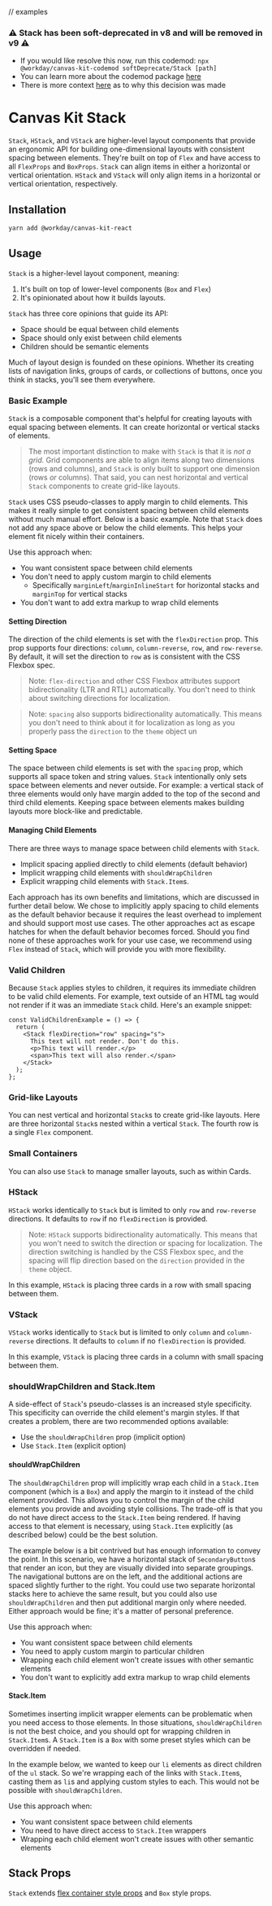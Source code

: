 
// examples

<Meta title="Components/Containers/Stack" component={Stack} />

### ⚠️ Stack has been soft-deprecated in v8 and will be removed in v9 ⚠️

- If you would like resolve this now, run this codemod:
  `npx @workday/canvas-kit-codemod softDeprecate/Stack [path]`
- You can learn more about the codemod package
  [here](https://github.com/Workday/canvas-kit/tree/master/modules/codemod)
- There is more context [here](https://github.com/Workday/canvas-kit/issues/1830) as to why this
  decision was made

# Canvas Kit Stack

`Stack`, `HStack`, and `VStack` are higher-level layout components that provide an ergonomic API for
building one-dimensional layouts with consistent spacing between elements. They're built on top of
`Flex` and have access to all `FlexProps` and `BoxProps`. `Stack` can align items in either a
horizontal or vertical orientation. `HStack` and `VStack` will only align items in a horizontal or
vertical orientation, respectively.

## Installation

```sh
yarn add @workday/canvas-kit-react
```

## Usage

`Stack` is a higher-level layout component, meaning:

1. It's built on top of lower-level components (`Box` and `Flex`)
2. It's opinionated about how it builds layouts.

`Stack` has three core opinions that guide its API:

- Space should be equal between child elements
- Space should only exist between child elements
- Children should be semantic elements

Much of layout design is founded on these opinions. Whether its creating lists of navigation links,
groups of cards, or collections of buttons, once you think in stacks, you'll see them everywhere.

### Basic Example

`Stack` is a composable component that's helpful for creating layouts with equal spacing between
elements. It can create horizontal or vertical stacks of elements.

> The most important distinction to make with `Stack` is that it is _not a grid._ Grid components
> are able to align items along two dimensions (rows and columns), and `Stack` is only built to
> support one dimension (rows _or_ columns). That said, you can nest horizontal and vertical `Stack`
> components to create grid-like layouts.

`Stack` uses CSS pseudo-classes to apply margin to child elements. This makes it really simple to
get consistent spacing between child elements without much manual effort. Below is a basic example.
Note that `Stack` does not add any space above or below the child elements. This helps your element
fit nicely within their containers.

<ExampleCodeBlock code={BasicStack} />

Use this approach when:

- You want consistent space between child elements
- You don't need to apply custom margin to child elements
  - Specifically `marginLeft`/`marginInlineStart` for horizontal stacks and `marginTop` for vertical
    stacks
- You don't want to add extra markup to wrap child elements

#### Setting Direction

The direction of the child elements is set with the `flexDirection` prop. This prop supports four
directions: `column`, `column-reverse`, `row`, and `row-reverse`. By default, it will set the
direction to `row` as is consistent with the CSS Flexbox spec.

> Note: `flex-direction` and other CSS Flexbox attributes support bidirectionality (LTR and RTL)
> automatically. You don't need to think about switching directions for localization.

> Note: `spacing` also supports bidirectionality automatically. This means you don't need to think
> about it for localization as long as you properly pass the `direction` to the `theme` object un

#### Setting Space

The space between child elements is set with the `spacing` prop, which supports all space token and
string values. `Stack` intentionally only sets space between elements and never outside. For
example: a vertical stack of three elements would only have margin added to the top of the second
and third child elements. Keeping space between elements makes building layouts more block-like and
predictable.

#### Managing Child Elements

There are three ways to manage space between child elements with `Stack`.

- Implicit spacing applied directly to child elements (default behavior)
- Implicit wrapping child elements with `shouldWrapChildren`
- Explicit wrapping child elements with `Stack.Item`s.

Each approach has its own benefits and limitations, which are discussed in further detail below. We
chose to implicitly apply spacing to child elements as the default behavior because it requires the
least overhead to implement and should support most use cases. The other approaches act as escape
hatches for when the default behavior becomes forced. Should you find none of these approaches work
for your use case, we recommend using `Flex` instead of `Stack`, which will provide you with more
flexibility.

### Valid Children

Because `Stack` applies styles to children, it requires its immediate children to be valid child
elements. For example, text outside of an HTML tag would not render if it was an immediate `Stack`
child. Here's an example snippet:

```tsx
const ValidChildrenExample = () => {
  return (
    <Stack flexDirection="row" spacing="s">
      This text will not render. Don't do this.
      <p>This text will render.</p>
      <span>This text will also render.</span>
    </Stack>
  );
};
```

### Grid-like Layouts

You can nest vertical and horizontal `Stack`s to create grid-like layouts. Here are three horizontal
`Stack`s nested within a vertical `Stack`. The fourth row is a single `Flex` component.

<ExampleCodeBlock code={NestedStacks} />

### Small Containers

You can also use `Stack` to manage smaller layouts, such as within Cards.

<ExampleCodeBlock code={StackCard} />

### HStack

`HStack` works identically to `Stack` but is limited to only `row` and `row-reverse` directions. It
defaults to `row` if no `flexDirection` is provided.

> Note: `HStack` supports bidirectionality automatically. This means that you won't need to switch
> the direction or spacing for localization. The direction switching is handled by the CSS Flexbox
> spec, and the spacing will flip direction based on the `direction` provided in the `theme` object.

In this example, `HStack` is placing three cards in a row with small spacing between them.

<ExampleCodeBlock code={HStackCards} />

### VStack

`VStack` works identically to `Stack` but is limited to only `column` and `column-reverse`
directions. It defaults to `column` if no `flexDirection` is provided.

In this example, `VStack` is placing three cards in a column with small spacing between them.

<ExampleCodeBlock code={VStackCards} />

### shouldWrapChildren and Stack.Item

A side-effect of `Stack`'s pseudo-classes is an increased style specificity. This specificity can
override the child element's margin styles. If that creates a problem, there are two recommended
options available:

- Use the `shouldWrapChildren` prop (implicit option)
- Use `Stack.Item` (explicit option)

#### shouldWrapChildren

The `shouldWrapChildren` prop will implicitly wrap each child in a `Stack.Item` component (which is
a `Box`) and apply the margin to it instead of the child element provided. This allows you to
control the margin of the child elements you provide and avoiding style collisions. The trade-off is
that you do not have direct access to the `Stack.Item` being rendered. If having access to that
element is necessary, using `Stack.Item` explicitly (as described below) could be the best solution.

The example below is a bit contrived but has enough information to convey the point. In this
scenario, we have a horizontal stack of `SecondaryButton`s that render an icon, but they are
visually divided into separate groupings. The navigational buttons are on the left, and the
additional actions are spaced slightly further to the right. You could use two separate horizontal
stacks here to achieve the same result, but you could also use `shouldWrapChildren` and then put
additional margin only where needed. Either approach would be fine; it's a matter of personal
preference.

<ExampleCodeBlock code={ShouldWrapChildren} />

Use this approach when:

- You want consistent space between child elements
- You need to apply custom margin to particular children
- Wrapping each child element won't create issues with other semantic elements
- You don't want to explicitly add extra markup to wrap child elements

#### Stack.Item

Sometimes inserting implicit wrapper elements can be problematic when you need access to those
elements. In those situations, `shouldWrapChildren` is not the best choice, and you should opt for
wrapping children in `Stack.Item`s. A `Stack.Item` is a `Box` with some preset styles which can be
overridden if needed.

In the example below, we wanted to keep our `li` elements as direct children of the `ul` stack. So
we're wrapping each of the links with `Stack.Item`s, casting them as `li`s and applying custom
styles to each. This would not be possible with `shouldWrapChildren`.

<ExampleCodeBlock code={StackItems} />

Use this approach when:

- You want consistent space between child elements
- You need to have direct access to `Stack.Item` wrappers
- Wrapping each child element won't create issues with other semantic elements

## Stack Props

<SymbolDoc name="StackStyleProps" fileName="/react/" />

`Stack` extends
[flex container style props](/getting-started/for-developers/resources/style-props/#flex) and `Box`
style props.
